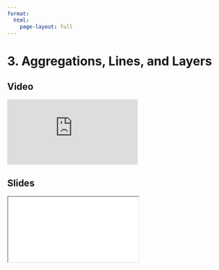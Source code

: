 ```yaml
---
format:
  html:
    page-layout: full
---
```


# 3. Aggregations, Lines, and Layers

::: {.panel-tabset .nav-pills}

## Video

<iframe
    class="video"
    src="https://www.youtube.com/embed/CE54XQ7daSk?start=1592&end=2407"
    title="Module 1 Video - Aggregations, Lines, and Layers"
    frameborder="0"
    allow="accelerometer; autoplay; clipboard-write; encrypted-media; gyroscope; picture-in-picture"
    allowfullscreen
></iframe>

## Slides

<iframe
    class="slide-deck"
    src="slides/module1_07.html"
></iframe>

:::
